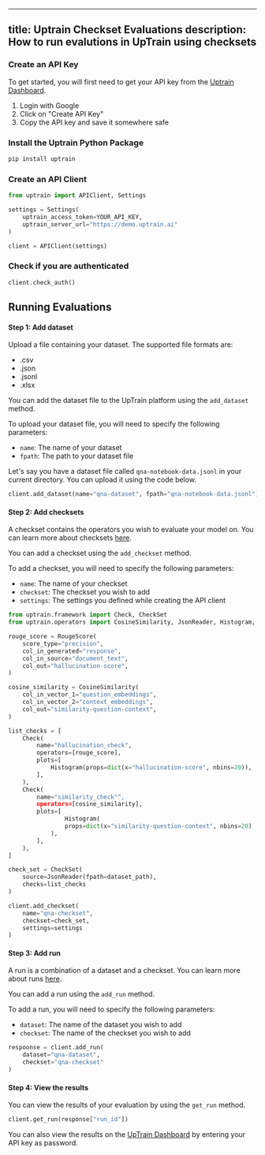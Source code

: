 
---
title: Uptrain Checkset Evaluations
description: How to run evalutions in UpTrain using checksets
---

### Create an API Key

To get started, you will first need to get your API key from the [Uptrain Dashboard](https://uptrain.ai/dashboard).

1. Login with Google
2. Click on "Create API Key"
3. Copy the API key and save it somewhere safe


### Install the Uptrain Python Package

```bash
pip install uptrain
```


### Create an API Client

```python
from uptrain import APIClient, Settings

settings = Settings(
    uptrain_access_token=YOUR_API_KEY,
    uptrain_server_url="https://demo.uptrain.ai"
)

client = APIClient(settings)
```


### Check if you are authenticated

```python
client.check_auth()
```


## Running Evaluations

#### Step 1: Add dataset
Upload a file containing your dataset. The supported file formats are:

- .csv
- .json
- .jsonl
- .xlsx

You can add the dataset file to the UpTrain platform using the `add_dataset` method.

To upload your dataset file, you will need to specify the following parameters:
- `name`: The name of your dataset
- `fpath`: The path to your dataset file

Let's say you have a dataset file called `qna-notebook-data.jsonl` in your current directory. You can upload it using the code below.

```python
client.add_dataset(name="qna-dataset", fpath="qna-notebook-data.jsonl")
```


#### Step 2: Add checksets
A checkset contains the operators you wish to evaluate your model on. You can learn more about checksets [here](/key-components/checkset).

You can add a checkset using the `add_checkset` method.

To add a checkset, you will need to specify the following parameters:
- `name`: The name of your checkset
- `checkset`: The checkset you wish to add
- `settings`: The settings you defined while creating the API client

```python
from uptrain.framework import Check, CheckSet
from uptrain.operators import CosineSimilarity, JsonReader, Histogram, RougeScore

rouge_score = RougeScore(
    score_type="precision",
    col_in_generated="response",
    col_in_source="document_text",
    col_out="hallucination-score",
)

cosine_similarity = CosineSimilarity(
    col_in_vector_1="question_embeddings",
    col_in_vector_2="context_embeddings",
    col_out="similarity-question-context",
)

list_checks = [
    Check(
        name="hallucination_check",
        operators=[rouge_score],
        plots=[
            Histogram(props=dict(x="hallucination-score", nbins=20)),
        ],
    ),
    Check(
        name="similarity_check"",
        operators=[cosine_similarity],
        plots=[
                Histogram(
                props=dict(x="similarity-question-context", nbins=20)
            ),
        ],
    ),
]

check_set = CheckSet(
    source=JsonReader(fpath=dataset_path),
    checks=list_checks
)

client.add_checkset(
    name="qna-checkset",
    checkset=check_set,
    settings=settings
)
```


#### Step 3: Add run
A run is a combination of a dataset and a checkset. You can learn more about runs [here](/key-components/run).

You can add a run using the `add_run` method.

To add a run, you will need to specify the following parameters:
- `dataset`: The name of the dataset you wish to add
- `checkset`: The name of the checkset you wish to add

```python
respoonse = client.add_run(
    dataset="qna-dataset",
    checkset="qna-checkset"
)
```


#### Step 4: View the results
You can view the results of your evaluation by using the `get_run` method.

```python
client.get_run(response["run_id"])
```

You can also view the results on the [UpTrain Dashboard](https://demo.uptrain.ai/dashboard/) by entering your API key as password.
